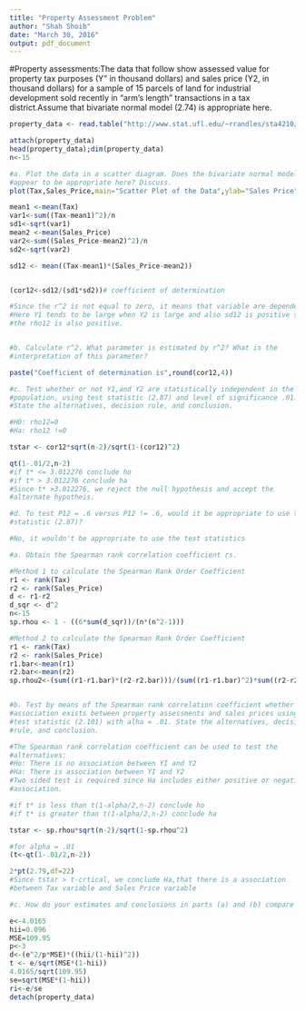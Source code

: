 ```yaml
---
title: "Property Assessment Problem"
author: "Shah Shoib"
date: "March 30, 2016"
output: pdf_document
---
```


#Property assessments:The data that follow show assessed value for property tax purposes (Y" in thousand dollars) and sales price (Y2, in thousand dollars) for a sample of 15 parcels of land for industrial development sold recently in "arm's length" transactions in a tax district.Assume that bivariate normal model (2.74) is appropriate here.

```r

property_data <- read.table("http://www.stat.ufl.edu/~rrandles/sta4210/Rclassnotes/data/textdatasets/KutnerData/Chapter%20%202%20Data%20Sets/CH02PR42.txt",header=FALSE,sep="",col.names=c("Tax","Sales_Price"))

attach(property_data)
head(property_data);dim(property_data) 
n<-15

#a. Plot the data in a scatter diagram. Does the bivariate normal model 
#appear to be appropriate here? Discuss.
plot(Tax,Sales_Price,main="Scatter Plot of the Data",ylab="Sales Price")

mean1 <-mean(Tax)
var1<-sum((Tax-mean1)^2)/n
sd1<-sqrt(var1)
mean2 <-mean(Sales_Price)
var2<-sum((Sales_Price-mean2)^2)/n
sd2<-sqrt(var2)

sd12 <- mean((Tax-mean1)*(Sales_Price-mean2))


(cor12<-sd12/(sd1*sd2))# coefficient of determination

#Since the r^2 is not equal to zero, it means that variable are dependent.
#Here Y1 tends to be large when Y2 is large and also sd12 is positive so 
#the rho12 is also positive.


#b. Calculate r^2. What parameter is estimated by r^2? What is the 
#interpretation of this parameter?

paste("Coefficient of determination is",round(cor12,4))

#c. Test whether or not Y1,and Y2 are statistically independent in the 
#population, using test statistic (2.87) and level of significance .01. 
#State the alternatives, decision rule, and conclusion.

#H0: rho12=0
#Ha: rho12 !=0

tstar <- cor12*sqrt(n-2)/sqrt(1-(cor12)^2)

qt(1-.01/2,n-2)
#if t* <= 3.012276 conclude ho
#if t* > 3.012276 conclude ha
#Since t* >3.012276, we reject the null hypothesis and accept the 
#alternate hypotheis.

#d. To test P12 = .6 versus P12 != .6, would it be appropriate to use test 
#statistic (2.87)?

#No, it wouldn't be appropriate to use the test statistics

#a. Obtain the Spearman rank correlation coefficient rs.

#Method 1 to calculate the Spearman Rank Order Coefficient
r1 <- rank(Tax)
r2 <- rank(Sales_Price)
d <- r1-r2
d_sqr <- d^2
n<-15
sp.rhou <- 1 - ((6*sum(d_sqr))/(n*(n^2-1)))

#Method 2 to calculate the Spearman Rank Order Coefficient
r1 <- rank(Tax)
r2 <- rank(Sales_Price)
r1.bar<-mean(r1)
r2.bar<-mean(r2)
sp.rhou2<-(sum((r1-r1.bar)*(r2-r2.bar)))/(sum((r1-r1.bar)^2)*sum((r2-r2.bar)^2))


#b. Test by means of the Spearman rank correlation coefficient whether an 
#association exists between property assessments and sales prices using 
#test statistic (2.101) with alha = .01. State the alternatives, decision 
#rule, and conclusion.

#The Spearman rank correlation coefficient can be used to test the 
#alternatives:
#Ho: There is no association between YI and Y2
#Ha: There is association between YI and Y2
#Two sided test is required since Ha includes either positive or negative 
#association.

#if t* is less than t(1-alpha/2,n-2) conclude ho
#if t* is greater than t(1-alpha/2,n-2) conclude ha

tstar <- sp.rhou*sqrt(n-2)/sqrt(1-sp.rhou^2)

#for alpha = .01 
(t<-qt(1-.01/2,n-2))

2*pt(2.79,df=22)
#Since tstar > t-crtical, we conclude Ha,that there is a association 
#between Tax variable and Sales Price variable

#c. How do your estimates and conclusions in parts (a) and (b) compare to those obtained in Problem 2.42?

e<-4.0165 
hii=0.096
MSE=109.95
p<-3
d<-(e^2/p*MSE)*((hii/(1-hii)^2))
t <- e/sqrt(MSE*(1-hii))
4.0165/sqrt(109.95)
se=sqrt(MSE*(1-hii))
ri<-e/se
detach(property_data)
```

